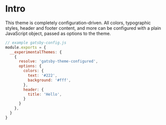 
# Intro

This theme is completely configuration-driven.
All colors, typographic styles, header and footer content, and more can be configured with a plain JavaScript object, passed as options to the theme.

```js
// example gatsby-config.js
module.exports = {
  __experimentalThemes: {
    {
      resolve: 'gatsby-theme-configured',
      options: {
        colors: {
          text: '#222',
          background: '#fff',
        },
        header: {
          title: 'Hello',
        }
      }
    },
  }
}
```
